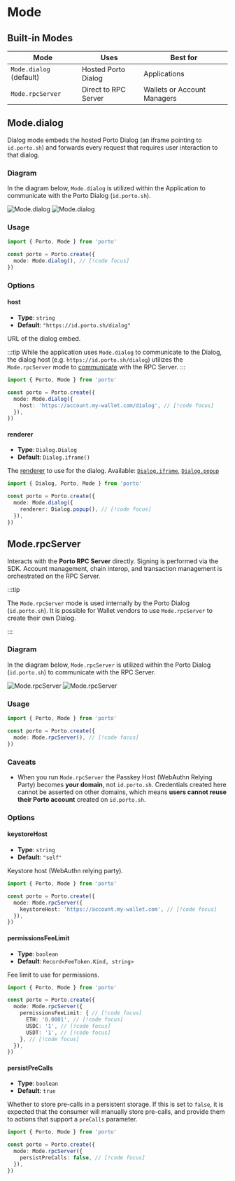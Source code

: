 # Mode

## Built-in Modes

| Mode | Uses | Best for |
|------|------|----------|
| `Mode.dialog` (default)    | Hosted Porto Dialog | Applications | 
| `Mode.rpcServer` | Direct to RPC Server | Wallets or Account Managers | 

## Mode.dialog

Dialog mode embeds the hosted Porto Dialog (an iframe pointing to `id.porto.sh`) and forwards every request that requires user interaction to that dialog.

### Diagram

In the diagram below, `Mode.dialog` is utilized within the Application to communicate with the Porto Dialog (`id.porto.sh`).

<img alt="Mode.dialog" className="dark:hidden" src="/mode-dialog-light.svg" />
<img alt="Mode.dialog" className="hidden dark:block" src="/mode-dialog-dark.svg" />

### Usage

```ts twoslash
import { Porto, Mode } from 'porto'

const porto = Porto.create({
  mode: Mode.dialog(), // [!code focus]
})
```

### Options

#### host

- **Type**: `string`
- **Default**: `"https://id.porto.sh/dialog"`

URL of the dialog embed. 

:::tip
While the application uses `Mode.dialog` to communicate to the Dialog, the dialog host (e.g. `https://id.porto.sh/dialog`) utilizes the `Mode.rpcServer` mode to [communicate](#diagram-1) with the RPC Server.
:::

```ts twoslash
import { Porto, Mode } from 'porto'

const porto = Porto.create({
  mode: Mode.dialog({
    host: 'https://account.my-wallet.com/dialog', // [!code focus]
  }),
})
```


#### renderer

- **Type**: `Dialog.Dialog`
- **Default**: `Dialog.iframe()`

The [renderer](/sdk/api/dialog) to use for the dialog. Available: [`Dialog.iframe`](/sdk/api/dialog#dialogiframe), [`Dialog.popup`](/sdk/api/dialog#dialogpopup)

```ts twoslash
import { Dialog, Porto, Mode } from 'porto'

const porto = Porto.create({
  mode: Mode.dialog({
    renderer: Dialog.popup(), // [!code focus]
  }),
})
```

## Mode.rpcServer

Interacts with the **Porto RPC Server** directly. Signing is performed via the SDK. Account management, chain interop, and transaction management is orchestrated on the RPC Server.

:::tip

The `Mode.rpcServer` mode is used internally by the Porto Dialog (`id.porto.sh`). It is possible
for Wallet vendors to use `Mode.rpcServer` to create their own Dialog.

:::

### Diagram

In the diagram below, `Mode.rpcServer` is utilized within the Porto Dialog (`id.porto.sh`) to communicate with the RPC Server.

<img alt="Mode.rpcServer" className="dark:hidden" src="/mode-rpcserver-light.svg" />
<img alt="Mode.rpcServer" className="hidden dark:block" src="/mode-rpcserver-dark.svg" />

### Usage

```ts twoslash
import { Porto, Mode } from 'porto'

const porto = Porto.create({
  mode: Mode.rpcServer(), // [!code focus]
})
```

### Caveats

- When you run `Mode.rpcServer` the Passkey Host (WebAuthn Relying Party) becomes **your domain**, not `id.porto.sh`. Credentials created here cannot be asserted on other domains, which means **users cannot reuse their Porto account** created on `id.porto.sh`.

### Options

#### keystoreHost

- **Type**: `string`
- **Default**: `"self"`

Keystore host (WebAuthn relying party).

```ts twoslash
import { Porto, Mode } from 'porto'

const porto = Porto.create({
  mode: Mode.rpcServer({
    keystoreHost: 'https://account.my-wallet.com', // [!code focus]
  }),
})
```

#### permissionsFeeLimit

- **Type**: `boolean`
- **Default**: `Record<FeeToken.Kind, string>`

Fee limit to use for permissions.


```ts twoslash
import { Porto, Mode } from 'porto'

const porto = Porto.create({
  mode: Mode.rpcServer({
    permissionsFeeLimit: { // [!code focus]
      ETH: '0.0001', // [!code focus]
      USDC: '1', // [!code focus]
      USDT: '1', // [!code focus]
    }, // [!code focus]
  }),
})
```

#### persistPreCalls

- **Type**: `boolean`
- **Default**: `true`

Whether to store pre-calls in a persistent storage.
If this is set to `false`, it is expected that the consumer
will manually store pre-calls, and provide them to actions
that support a `preCalls` parameter.

```ts twoslash
import { Porto, Mode } from 'porto'

const porto = Porto.create({
  mode: Mode.rpcServer({
    persistPreCalls: false, // [!code focus]
  }),
})
```